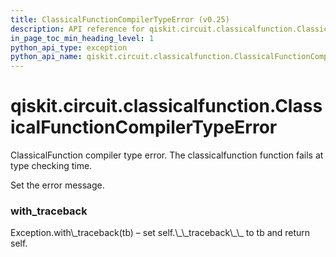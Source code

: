 ```yaml
---
title: ClassicalFunctionCompilerTypeError (v0.25)
description: API reference for qiskit.circuit.classicalfunction.ClassicalFunctionCompilerTypeError in qiskit v0.25
in_page_toc_min_heading_level: 1
python_api_type: exception
python_api_name: qiskit.circuit.classicalfunction.ClassicalFunctionCompilerTypeError
---
```


<span id="qiskit-circuit-classicalfunction-classicalfunctioncompilertypeerror" />

# qiskit.circuit.classicalfunction.ClassicalFunctionCompilerTypeError

<Class id="qiskit.circuit.classicalfunction.ClassicalFunctionCompilerTypeError" isDedicatedPage={true} github="https://github.com/qiskit/qiskit/tree/stable/0.17/qiskit/circuit/classicalfunction/exceptions.py" signature="ClassicalFunctionCompilerTypeError(*message)" modifiers="exception">
  ClassicalFunction compiler type error. The classicalfunction function fails at type checking time.

  Set the error message.

  ### with\_traceback

  <Function id="qiskit.circuit.classicalfunction.ClassicalFunctionCompilerTypeError.with_traceback" signature="with_traceback()">
    Exception.with\_traceback(tb) – set self.\_\_traceback\_\_ to tb and return self.
  </Function>
</Class>

